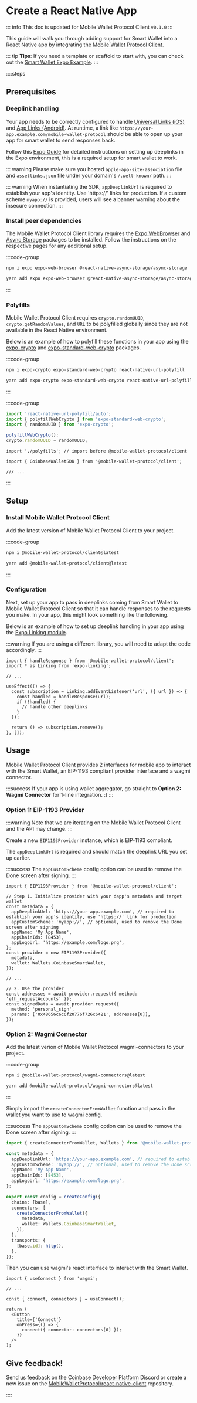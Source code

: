 # Create a React Native App

::: info
This doc is updated for Mobile Wallet Protocol Client `v0.1.0`
:::

This guide will walk you through adding support for Smart Wallet into a React Native app by integrating the [Mobile Wallet Protocol Client](https://www.npmjs.com/package/@mobile-wallet-protocol/client).

::: tip
**Tips**: If you need a template or scaffold to start with, you can check out
the [Smart Wallet Expo
Example](https://github.com/MobileWalletProtocol/smart-wallet-expo-example).
:::

::::steps

## Prerequisites

### Deeplink handling

Your app needs to be correctly configured to handle [Universal Links (iOS)](https://developer.apple.com/documentation/xcode/allowing-apps-and-websites-to-link-to-your-content) and [App Links (Android)](https://developer.android.com/training/app-links).
At runtime, a link like `https://your-app.example.com/mobile-wallet-protocol` should be able to open up your app for smart wallet to send responses back.

Follow this [Expo Guide](https://docs.expo.dev/guides/deep-linking/) for detailed instructions on setting up deeplinks in the Expo environment, this is a required setup for smart wallet to work.

::: warning
Please make sure you hosted `apple-app-site-association` file and `assetlinks.json` file under
your domain's `/.well-known/` path.
:::

::: warning
When instantiating the SDK, `appDeeplinkUrl` is required to establish your app's identity. Use
'https://' links for production. If a custom scheme `myapp://` is provided, users will see a
banner warning about the insecure connection.
:::

### Install peer dependencies

The Mobile Wallet Protocol Client library requires the [Expo WebBrowser](https://docs.expo.dev/versions/latest/sdk/webbrowser/) and [Async Storage](https://react-native-async-storage.github.io/async-storage/docs/install) packages to be installed.
Follow the instructions on the respective pages for any additional setup.

:::code-group

```zsh [npm]
npm i expo expo-web-browser @react-native-async-storage/async-storage
```

```zsh [yarn]
yarn add expo expo-web-browser @react-native-async-storage/async-storage
```

:::

### Polyfills

Mobile Wallet Protocol Client requires `crypto.randomUUID`, `crypto.getRandomValues`, and `URL` to be polyfilled globally since they are not available in the React Native environment.

Below is an example of how to polyfill these functions in your app using the [expo-crypto](https://docs.expo.dev/versions/latest/sdk/crypto/) and [expo-standard-web-crypto](https://github.com/expo/expo/tree/master/packages/expo-standard-web-crypto/) packages.

:::code-group

```zsh [npm]
npm i expo-crypto expo-standard-web-crypto react-native-url-polyfill
```

```zsh [yarn]
yarn add expo-crypto expo-standard-web-crypto react-native-url-polyfill
```

:::

:::code-group

```js [polyfills.js]
import 'react-native-url-polyfill/auto';
import { polyfillWebCrypto } from 'expo-standard-web-crypto';
import { randomUUID } from 'expo-crypto';

polyfillWebCrypto();
crypto.randomUUID = randomUUID;
```

```tsx [App.tsx]
import './polyfills'; // import before @mobile-wallet-protocol/client

import { CoinbaseWalletSDK } from '@mobile-wallet-protocol/client';

/// ...
```

:::

## Setup

### Install Mobile Wallet Protocol Client

Add the latest version of Mobile Wallet Protocol Client to your project.

:::code-group

```zsh [npm]
npm i @mobile-wallet-protocol/client@latest
```

```zsh [yarn]
yarn add @mobile-wallet-protocol/client@latest
```

:::

### Configuration

Next, set up your app to pass in deeplinks coming from Smart Wallet to Mobile Wallet Protocol Client so that it can handle responses to the requests you make.
In your app, this might look something like the following.

Below is an example of how to set up deeplink handling in your app using the [Expo Linking module](https://docs.expo.dev/guides/linking/).

:::warning
If you are using a different library, you will need to adapt the code accordingly.
:::

```tsx [App.tsx]
import { handleResponse } from '@mobile-wallet-protocol/client';
import * as Linking from 'expo-linking';

// ...

useEffect(() => {
  const subscription = Linking.addEventListener('url', ({ url }) => {
    const handled = handleResponse(url);
    if (!handled) {
      // handle other deeplinks
    }
  });

  return () => subscription.remove();
}, []);
```

## Usage

Mobile Wallet Protocol Client provides 2 interfaces for mobile app to interact with the Smart Wallet, an EIP-1193 compliant provider interface and a wagmi connector.

:::success
If your app is using wallet aggregator, go straight to **Option 2: Wagmi Connector** for 1-line
integration. :)
:::

### Option 1: EIP-1193 Provider

:::warning
Note that we are iterating on the Mobile Wallet Protocol Client and the API may change.
:::

Create a new `EIP1193Provider` instance, which is EIP-1193 compliant.

The `appDeeplinkUrl` is required and should match the deeplink URL you set up earlier.

:::success
The `appCustomScheme` config option can be used to remove the Done screen after signing.
:::

```tsx [App.tsx]
import { EIP1193Provider } from '@mobile-wallet-protocol/client';

// Step 1. Initialize provider with your dapp's metadata and target wallet
const metadata = {
  appDeeplinkUrl: 'https://your-app.example.com', // required to establish your app's identity, use 'https://' link for production
  appCustomScheme: 'myapp://', // optional, used to remove the Done screen after signing
  appName: 'My App Name',
  appChainIds: [8453],
  appLogoUrl: 'https://example.com/logo.png',
};
const provider = new EIP1193Provider({
  metadata,
  wallet: Wallets.CoinbaseSmartWallet,
});

// ...

// 2. Use the provider
const addresses = await provider.request({ method: 'eth_requestAccounts' });
const signedData = await provider.request({
  method: 'personal_sign',
  params: ['0x48656c6c6f20776f726c6421', addresses[0]],
});
```

### Option 2: Wagmi Connector

Add the latest verion of Mobile Wallet Protocol wagmi-connectors to your project.

:::code-group

```zsh [npm]
npm i @mobile-wallet-protocol/wagmi-connectors@latest
```

```zsh [yarn]
yarn add @mobile-wallet-protocol/wagmi-connectors@latest
```

:::

Simply import the `createConnectorFromWallet` function and pass in the wallet you want to use to wagmi config.

:::success
The `appCustomScheme` config option can be used to remove the Done screen after signing.
:::

```ts [config.ts]
import { createConnectorFromWallet, Wallets } from '@mobile-wallet-protocol/wagmi-connectors';

const metadata = {
  appDeeplinkUrl: 'https://your-app.example.com', // required to establish your app's identity, use 'https://' link for production
  appCustomScheme: 'myapp://', // optional, used to remove the Done screen after signing
  appName: 'My App Name',
  appChainIds: [8453],
  appLogoUrl: 'https://example.com/logo.png',
};

export const config = createConfig({
  chains: [base],
  connectors: [
    createConnectorFromWallet({
      metadata,
      wallet: Wallets.CoinbaseSmartWallet,
    }),
  ],
  transports: {
    [base.id]: http(),
  },
});
```

Then you can use wagmi's react interface to interact with the Smart Wallet.

```tsx [App.tsx]
import { useConnect } from 'wagmi';

// ...

const { connect, connectors } = useConnect();

return (
  <Button
    title={'Connect'}
    onPress={() => {
      connect({ connector: connectors[0] });
    }}
  />
);
```

## Give feedback!

Send us feedback on the [Coinbase Developer Platform](https://discord.com/invite/cdp/) Discord or create a new issue on the [MobileWalletProtocol/react-native-client](https://github.com/MobileWalletProtocol/react-native-client/issues) repository.

::::
